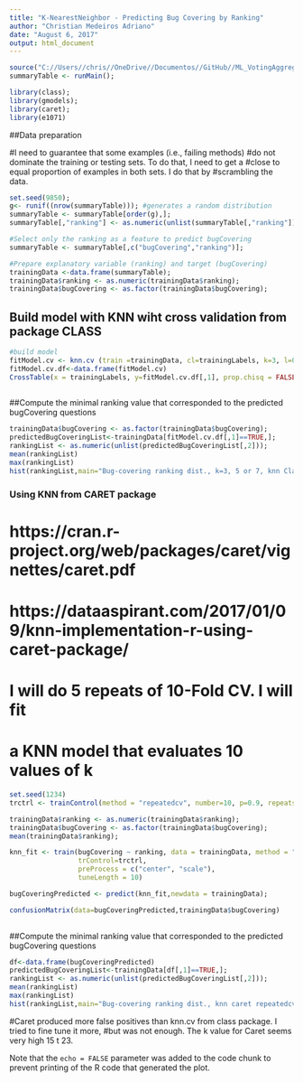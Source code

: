 ```yaml
---
title: "K-NearestNeighbor - Predicting Bug Covering by Ranking"
author: "Christian Medeiros Adriano"
date: "August 6, 2017"
output: html_document
---
```


```r
source("C://Users//chris//OneDrive//Documentos//GitHub//ML_VotingAggregation//aggregateAnswerOptionsPerQuestion.R");
summaryTable <- runMain();

library(class);
library(gmodels);
library(caret);
library(e1071)
```

##Data preparation

#I need to guarantee that some examples (i.e., failing methods)
#do not dominate the training or testing sets. To do that, I need to get a 
#close to equal proportion of examples in both sets. I do that by 
#scrambling the data.

```r

set.seed(9850);
g<- runif((nrow(summaryTable))); #generates a random distribution
summaryTable <- summaryTable[order(g),];
summaryTable[,"ranking"] <- as.numeric(unlist(summaryTable[,"ranking"]));

#Select only the ranking as a feature to predict bugCovering
summaryTable <- summaryTable[,c("bugCovering","ranking")];

#Prepare explanatory variable (ranking) and target (bugCovering)
trainingData <-data.frame(summaryTable);
trainingData$ranking <- as.numeric(trainingData$ranking);
trainingData$bugCovering <- as.factor(trainingData$bugCovering);
```

## Build model with KNN wiht cross validation from package CLASS
```r
#build model
fitModel.cv <- knn.cv (train =trainingData, cl=trainingLabels, k=3, l=0, prob = FALSE, use.all=TRUE);
fitModel.cv.df<-data.frame(fitModel.cv)
CrossTable(x = trainingLabels, y=fitModel.cv.df[,1], prop.chisq = FALSE)
 
```
##Compute the minimal ranking value that corresponded to the predicted bugCovering questions
```r
trainingData$bugCovering <- as.factor(trainingData$bugCovering);
predictedBugCoveringList<-trainingData[fitModel.cv.df[,1]==TRUE,];
rankingList <- as.numeric(unlist(predictedBugCoveringList[,2]));
mean(rankingList)
max(rankingList)
hist(rankingList,main="Bug-covering ranking dist., k=3, 5 or 7, knn Class, mean=1.71 ",xlab="ranking");

```
### Using KNN from CARET package
# https://cran.r-project.org/web/packages/caret/vignettes/caret.pdf
# https://dataaspirant.com/2017/01/09/knn-implementation-r-using-caret-package/

# I will do 5 repeats of 10-Fold CV. I will fit
# a KNN model that evaluates 10 values of k
```r

set.seed(1234)
trctrl <- trainControl(method = "repeatedcv", number=10, p=0.9, repeats = 5)

trainingData$ranking <- as.numeric(trainingData$ranking);
trainingData$bugCovering <- as.factor(trainingData$bugCovering);
mean(trainingData$ranking);

knn_fit <- train(bugCovering ~ ranking, data = trainingData, method = "knn",
                 trControl=trctrl,
                 preProcess = c("center", "scale"),
                 tuneLength = 10)

bugCoveringPredicted <- predict(knn_fit,newdata = trainingData);

confusionMatrix(data=bugCoveringPredicted,trainingData$bugCovering)
 

```
##Compute the minimal ranking value that corresponded to the predicted bugCovering questions
```r
df<-data.frame(bugCoveringPredicted)
predictedBugCoveringList<-trainingData[df[,1]==TRUE,];
rankingList <- as.numeric(unlist(predictedBugCoveringList[,2]));
mean(rankingList)
max(rankingList)
hist(rankingList,main="Bug-covering ranking dist., knn caret repeatedcv, mean=1.52, max=2",xlab="ranking");
```
#Caret produced more false positives than knn.cv from class package. I tried to fine tune it more,
#but was not enough. The k value for Caret seems very high 15 t 23.

Note that the `echo = FALSE` parameter was added to the code chunk to prevent printing of the R code that generated the plot.
